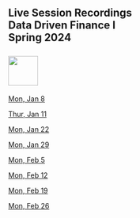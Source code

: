 ## Live Session Recordings<br>Data Driven Finance I<br>Spring 2024<br><br>![](RiceBusiness-transparent-logo-sm.png){height="60"}<br>

[Mon, Jan 8](https://jgsb.zoom.us/rec/share/pklOY9I7l6aZDJC_560KrQGhNz66auVIA7j9squUvrZRpyqtR533-LUKN37R7L-a.HN2zDTxCi4tWL-Ys
Passcode: busi721#){target="_blank"}<br>

[Thur, Jan 11](https://jgsb.zoom.us/rec/share/h4Ux0M0bT7QYyVPQWW8pjPXaSwVsROqet7_XRkprR8UPo_JAAuWqLM7pxanXvIyf.sYGjY1EJNtmtsyxC
Passcode: busi721#){target="_blank"}<br>

[Mon, Jan 22](https://jgsb.zoom.us/rec/share/j8Zk_Aus5hDkdS_yjt2osIZnt8aURYEOnUtYZYz-0dvmlAOX7foYPVA5IdkDgYN7.8mqJxCSg46Xa7BHf
Passcode: busi721#){target="_blank"}<br>

[Mon, Jan 29](https://jgsb.zoom.us/rec/share/ENiJddUJPIc6vO1_KToc9lKrb10ORTqTRG0h9KJMZSuCCpBeJLHPlSFf3jjjSwKL.5VorAku4WpZueQY3
Passcode: busi721#){target="_blank"}<br>

[Mon, Feb 5](https://jgsb.zoom.us/rec/share/MzgpHKbNZPGrsNa4J9pf-1Oq8ZmBeekt434ljF5WSEbKhG7-xXKHxVlm5AZmKn9L.mcx6cwQqM3qObxZO
Passcode: busi721#){target="_blank"}<br>

[Mon, Feb 12](https://jgsb.zoom.us/rec/share/SbQHTNXa9aSFMwjnwPPpLpFJP_fwOkgWSehOmi5QBVyQMltwpw2AS0n8M9OoF5Op.ChQUryqtTeAHjxit
Passcode: busi721#){target="_blank"}<br>

[Mon, Feb 19](https://jgsb.zoom.us/rec/share/4Ucy4UL_jr_meUcyqUWcJgOmxFiLGGNKa9dWH1dS0reCsYy2lQVAFsSSFuCPMz1r.yLK35OFk2ze1Sud2
Passcode: busi721#){target="_blank"}<br>

[Mon, Feb 26](https://jgsb.zoom.us/rec/share/rUMibi_wCYDi_R7GDpAfGH6MjvWKMsQuFUqLaVHfO9YamqPlPbUfYEIG8I3qJPPH.bgNWgSoTbXM8SZIX
Passcode: busi722#)<br>